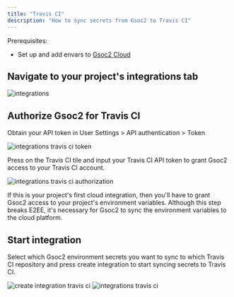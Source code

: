 ```yaml
---
title: "Travis CI"
description: "How to sync secrets from Gsoc2 to Travis CI"
---
```


Prerequisites:

- Set up and add envars to [Gsoc2 Cloud](https://app.gsoc2.com)

## Navigate to your project's integrations tab

![integrations](../../images/integrations.png)

## Authorize Gsoc2 for Travis CI

Obtain your API token in User Settings > API authentication > Token

![integrations travis ci token](../../images/integrations/travis-ci/integrations-travisci-token.png)

Press on the Travis CI tile and input your Travis CI API token to grant Gsoc2 access to your Travis CI account.

![integrations travis ci authorization](../../images/integrations/travis-ci/integrations-travisci-auth.png)

<Info>
  If this is your project's first cloud integration, then you'll have to grant
  Gsoc2 access to your project's environment variables. Although this step
  breaks E2EE, it's necessary for Gsoc2 to sync the environment variables to
  the cloud platform.
</Info>

## Start integration

Select which Gsoc2 environment secrets you want to sync to which Travis CI repository and press create integration to start syncing secrets to Travis CI.

![create integration travis ci](../../images/integrations/travis-ci/integrations-travisci-create.png)
![integrations travis ci](../../images/integrations/travis-ci/integrations-travisci.png)
